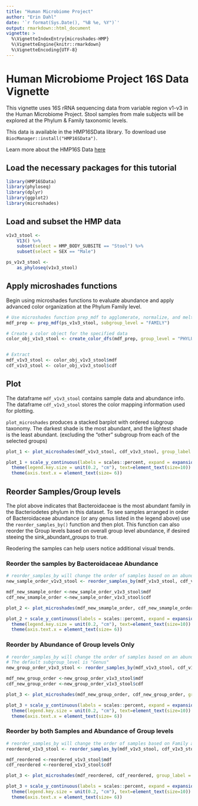 ```yaml
---
title: "Human Microbiome Project"
author: "Erin Dahl"
date: '`r format(Sys.Date(), "%B %e, %Y")`'
output: rmarkdown::html_document
vignette: >
  %\VignetteIndexEntry{microshades-HMP}
  %\VignetteEngine{knitr::rmarkdown}
  %\VignetteEncoding{UTF-8}
---
```


# Human Microbiome Project 16S Data Vignette

This vignette uses 16S rRNA sequencing data from variable region v1-v3 in the Human Microbiome Project.
Stool samples from male subjects will be explored at the Phylum & Family taxonomic levels.


This data is available in the HMP16SData library. To download use `BiocManager::install("HMP16SData")`.

Learn more about the HMP16S Data [here](https://bioconductor.org/packages/release/data/experiment/html/HMP16SData.html)


## Load the necessary packages for this tutorial

```r
library(HMP16SData)
library(phyloseq)
library(dplyr)
library(ggplot2)
library(microshades)
```

## Load and subset the HMP data
```r

v1v3_stool <-
    V13() %>%
    subset(select = HMP_BODY_SUBSITE == "Stool") %>%
    subset(select = SEX == "Male")

ps_v1v3_stool <-
    as_phyloseq(v1v3_stool)
```

## Apply microshades functions

Begin using microshades functions to evaluate abundance and apply advanced color organization at the Phylum Family level. 
```r
# Use microshades function prep_mdf to agglomerate, normalize, and melt the phyloseq object
mdf_prep <- prep_mdf(ps_v1v3_stool, subgroup_level = "FAMILY")

# Create a color object for the specified data
color_obj_v1v3_stool <- create_color_dfs(mdf_prep, group_level = "PHYLUM", subgroup_level = "FAMILY", cvd = TRUE)


# Extract
mdf_v1v3_stool <- color_obj_v1v3_stool$mdf
cdf_v1v3_stool <- color_obj_v1v3_stool$cdf
```

## Plot 

The dataframe `mdf_v1v3_stool` contains sample data and abundance info. The dataframe `cdf_v1v3_stool` stores the color mapping information used for plotting. 

`plot_microshades` produces a stacked barplot with ordered subgroup taxonomy. The darkest shade is the most abundant, and the lightest shade is the least abundant. (excluding the "other" subgroup from each of the selected groups)

```r
plot_1 <- plot_microshades(mdf_v1v3_stool, cdf_v1v3_stool, group_label = "Phylum Family")

plot_1 + scale_y_continuous(labels = scales::percent, expand = expansion(0)) +
  theme(legend.key.size = unit(0.2, "cm"), text=element_text(size=10)) +
  theme(axis.text.x = element_text(size= 6)) 

```

## Reorder Samples/Group levels

The plot above indicates that Bacteroidaceae is the most abundant family in the Bacteriodetes phylum in this dataset. To see samples arranged in order of Bacteroidaceae abundance (or any genus listed in the legend above)  use the `reorder_samples_by()` function and then plot. This function can also reorder the Group levels based on overall group level abundance, if desired steeing the sink_abundant_groups to true.

Reodering the samples can help users notice additional visual trends.

### Reorder the samples by Bacteroidaceae Abundance

```r
# reorder_samples_by will change the order of samples based on an abundance of a specified subgroup taxonomy
new_sample_order_v1v3_stool <- reorder_samples_by(mdf_v1v3_stool, cdf_v1v3_stool, order = "Bacteroidaceae", group_level = "PHYLUM", subgroup_level = "FAMILY", sink_abundant_groups = FALSE)

mdf_new_smample_order <-new_sample_order_v1v3_stool$mdf
cdf_new_smample_order <-new_sample_order_v1v3_stool$cdf

plot_2 <- plot_microshades(mdf_new_smample_order, cdf_new_smample_order, group_label = "Phylum Family")

plot_2 + scale_y_continuous(labels = scales::percent, expand = expansion(0)) +
  theme(legend.key.size = unit(0.2, "cm"), text=element_text(size=10)) +
  theme(axis.text.x = element_text(size= 6))

```


### Reorder by Abundance of Group levels Only


```r
# reorder_samples_by will change the order of samples based on an abundance of a specified subgroup taxonomy
# The default subgroup_level is "Genus" 
new_group_order_v1v3_stool <- reorder_samples_by(mdf_v1v3_stool, cdf_v1v3_stool, group_level = "PHYLUM", subgroup_level = "FAMILY", sink_abundant_groups = TRUE)

mdf_new_group_order <-new_group_order_v1v3_stool$mdf
cdf_new_group_order <-new_group_order_v1v3_stool$cdf

plot_3 <- plot_microshades(mdf_new_group_order, cdf_new_group_order, group_label = "Phylum Family")

plot_3 + scale_y_continuous(labels = scales::percent, expand = expansion(0)) +
  theme(legend.key.size = unit(0.2, "cm"), text=element_text(size=10)) +
  theme(axis.text.x = element_text(size= 6))

```

### Reorder by both Samples and Abundance of Group levels

```r
# reorder_samples_by will change the order of samples based on Family an abundance of "Bacteroidaceae" and reorder the Phylum to sink the most abundant groups
reordered_v1v3_stool <- reorder_samples_by(mdf_v1v3_stool, cdf_v1v3_stool, order = "Bacteroidaceae", group_level = "PHYLUM", subgroup_level = "FAMILY", sink_abundant_groups = TRUE)

mdf_reordered <-reordered_v1v3_stool$mdf
cdf_reordered <-reordered_v1v3_stool$cdf

plot_3 <- plot_microshades(mdf_reordered, cdf_reordered, group_label = "Phylum Family")

plot_3 + scale_y_continuous(labels = scales::percent, expand = expansion(0)) +
  theme(legend.key.size = unit(0.2, "cm"), text=element_text(size=10)) +
  theme(axis.text.x = element_text(size= 6))

```




